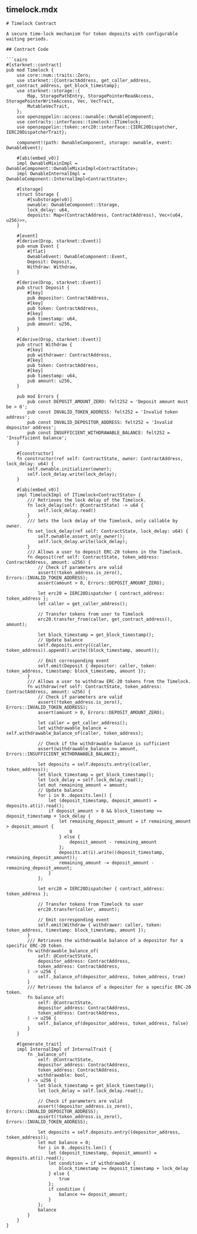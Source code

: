 ## timelock.mdx

```mdx
# Timelock Contract

A secure time-lock mechanism for token deposits with configurable waiting periods.

## Contract Code

```cairo
#[starknet::contract]
pub mod Timelock {
    use core::num::traits::Zero;
    use starknet::{ContractAddress, get_caller_address, get_contract_address, get_block_timestamp};
    use starknet::storage::{
        Map, StoragePathEntry, StoragePointerReadAccess, StoragePointerWriteAccess, Vec, VecTrait,
        MutableVecTrait,
    };
    use openzeppelin::access::ownable::OwnableComponent;
    use contracts::interfaces::timelock::ITimelock;
    use openzeppelin::token::erc20::interface::{IERC20Dispatcher, IERC20DispatcherTrait};

    component!(path: OwnableComponent, storage: ownable, event: OwnableEvent);

    #[abi(embed_v0)]
    impl OwnableMixinImpl = OwnableComponent::OwnableMixinImpl<ContractState>;
    impl OwnableInternalImpl = OwnableComponent::InternalImpl<ContractState>;

    #[storage]
    struct Storage {
        #[substorage(v0)]
        ownable: OwnableComponent::Storage,
        lock_delay: u64,
        deposits: Map<(ContractAddress, ContractAddress), Vec<(u64, u256)>>,
    }

    #[event]
    #[derive(Drop, starknet::Event)]
    pub enum Event {
        #[flat]
        OwnableEvent: OwnableComponent::Event,
        Deposit: Deposit,
        Withdraw: Withdraw,
    }

    #[derive(Drop, starknet::Event)]
    pub struct Deposit {
        #[key]
        pub depositor: ContractAddress,
        #[key]
        pub token: ContractAddress,
        #[key]
        pub timestamp: u64,
        pub amount: u256,
    }

    #[derive(Drop, starknet::Event)]
    pub struct Withdraw {
        #[key]
        pub withdrawer: ContractAddress,
        #[key]
        pub token: ContractAddress,
        #[key]
        pub timestamp: u64,
        pub amount: u256,
    }

    pub mod Errors {
        pub const DEPOSIT_AMOUNT_ZERO: felt252 = 'Deposit amount must be > 0';
        pub const INVALID_TOKEN_ADDRESS: felt252 = 'Invalid token address';
        pub const INVALID_DEPOSITOR_ADDRESS: felt252 = 'Invalid depositor address';
        pub const INSUFFICIENT_WITHDRAWABLE_BALANCE: felt252 = 'Insufficient balance';
    }

    #[constructor]
    fn constructor(ref self: ContractState, owner: ContractAddress, lock_delay: u64) {
        self.ownable.initializer(owner);
        self.lock_delay.write(lock_delay);
    }

    #[abi(embed_v0)]
    impl TimelockImpl of ITimelock<ContractState> {
        /// Retrieves the lock delay of the Timelock.
        fn lock_delay(self: @ContractState) -> u64 {
            self.lock_delay.read()
        }
        /// Sets the lock delay of the Timelock, only callable by owner.
        fn set_lock_delay(ref self: ContractState, lock_delay: u64) {
            self.ownable.assert_only_owner();
            self.lock_delay.write(lock_delay);
        }
        /// Allows a user to deposit ERC-20 tokens in the Timelock.
        fn deposit(ref self: ContractState, token_address: ContractAddress, amount: u256) {
            // Check if parameters are valid
            assert(!token_address.is_zero(), Errors::INVALID_TOKEN_ADDRESS);
            assert(amount > 0, Errors::DEPOSIT_AMOUNT_ZERO);

            let erc20 = IERC20Dispatcher { contract_address: token_address };
            let caller = get_caller_address();

            // Transfer tokens from user to Timelock
            erc20.transfer_from(caller, get_contract_address(), amount);

            let block_timestamp = get_block_timestamp();
            // Update balance
            self.deposits.entry((caller, token_address)).append().write((block_timestamp, amount));

            // Emit corresponding event
            self.emit(Deposit { depositor: caller, token: token_address, timestamp: block_timestamp, amount });
        }
        /// Allows a user to withdraw ERC-20 tokens from the Timelock.
        fn withdraw(ref self: ContractState, token_address: ContractAddress, amount: u256) {
            // Check if parameters are valid
            assert(!token_address.is_zero(), Errors::INVALID_TOKEN_ADDRESS);
            assert(amount > 0, Errors::DEPOSIT_AMOUNT_ZERO);

            let caller = get_caller_address();
            let withdrawable_balance = self.withdrawable_balance_of(caller, token_address);

            // Check if the withdrawable balance is sufficient
            assert(withdrawable_balance >= amount, Errors::INSUFFICIENT_WITHDRAWABLE_BALANCE);

            let deposits = self.deposits.entry((caller, token_address));
            let block_timestamp = get_block_timestamp();
            let lock_delay = self.lock_delay.read();
            let mut remaining_amount = amount;
            // Update balance
            for i in 0..deposits.len() {
                let (deposit_timestamp, deposit_amount) = deposits.at(i).read();
                if deposit_amount > 0 && block_timestamp >= deposit_timestamp + lock_delay {
                    let remaining_deposit_amount = if remaining_amount > deposit_amount {
                        0
                    } else {
                        deposit_amount - remaining_amount
                    };
                    deposits.at(i).write((deposit_timestamp, remaining_deposit_amount));
                    remaining_amount -= deposit_amount - remaining_deposit_amount;
                }
            };

            let erc20 = IERC20Dispatcher { contract_address: token_address };

            // Transfer tokens from Timelock to user
            erc20.transfer(caller, amount);

            // Emit corresponding event
            self.emit(Withdraw { withdrawer: caller, token: token_address, timestamp: block_timestamp, amount });
        }
        /// Retrieves the withdrawable balance of a depositor for a specific ERC-20 token.
        fn withdrawable_balance_of(
            self: @ContractState,
            depositor_address: ContractAddress,
            token_address: ContractAddress,
        ) -> u256 {
            self._balance_of(depositor_address, token_address, true)
        }
        /// Retrieves the balance of a depositor for a specific ERC-20 token.
        fn balance_of(
            self: @ContractState,
            depositor_address: ContractAddress,
            token_address: ContractAddress,
        ) -> u256 {
            self._balance_of(depositor_address, token_address, false)
        }
    }

    #[generate_trait]
    impl InternalImpl of InternalTrait {
        fn _balance_of(
            self: @ContractState,
            depositor_address: ContractAddress,
            token_address: ContractAddress,
            withdrawable: bool,
        ) -> u256 {
            let block_timestamp = get_block_timestamp();
            let lock_delay = self.lock_delay.read();

            // Check if parameters are valid
            assert(!depositor_address.is_zero(), Errors::INVALID_DEPOSITOR_ADDRESS);
            assert(!token_address.is_zero(), Errors::INVALID_TOKEN_ADDRESS);

            let deposits = self.deposits.entry((depositor_address, token_address));
            let mut balance = 0;
            for i in 0..deposits.len() {
                let (deposit_timestamp, deposit_amount) = deposits.at(i).read();
                let condition = if withdrawable {
                    block_timestamp >= deposit_timestamp + lock_delay
                } else {
                    true
                };
                if condition {
                    balance += deposit_amount;
                }
            };
            balance
        }
    }
}